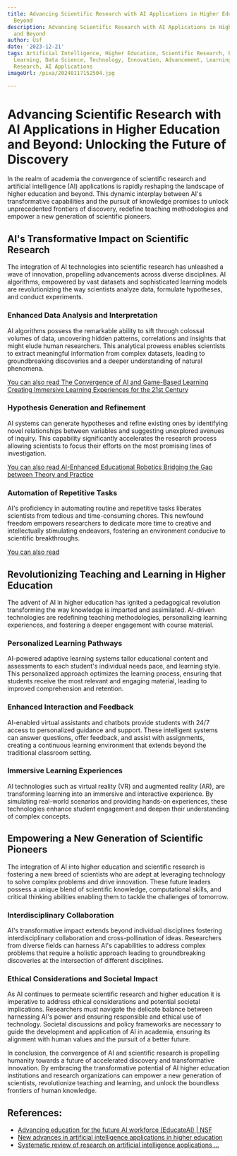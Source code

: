 ```yaml
---
title: Advancing Scientific Research with AI Applications in Higher Education and
  Beyond
description: Advancing Scientific Research with AI Applications in Higher Education
  and Beyond
author: Usf
date: '2023-12-21'
tags: Artificial Intelligence, Higher Education, Scientific Research, Education, Machine
  Learning, Data Science, Technology, Innovation, Advancement, Learning, Teaching,
  Research, AI Applications
imageUrl: /pixa/20240117152504.jpg

---
```

# Advancing Scientific Research with  AI Applications  in Higher Education and Beyond: Unlocking the Future of Discovery

In the realm of  academia the convergence of scientific research and artificial intelligence (AI)  applications is rapidly reshaping the landscape of higher education  and beyond. This dynamic interplay between  AI's transformative capabilities and the  pursuit of knowledge promises to unlock unprecedented frontiers  of discovery, redefine teaching methodologies and empower a new generation of scientific pioneers.

## AI's Transformative Impact on Scientific Research

The  integration of AI technologies into scientific research has unleashed  a wave of  innovation,  propelling  advancements across diverse disciplines. AI algorithms, empowered by vast  datasets and sophisticated learning models are revolutionizing the way scientists analyze data, formulate  hypotheses, and conduct experiments.

### Enhanced Data Analysis and Interpretation

AI algorithms possess  the remarkable ability to sift through colossal volumes of data, uncovering hidden patterns, correlations  and  insights that might elude human researchers.  This analytical prowess enables  scientists to  extract meaningful information from complex datasets, leading to groundbreaking discoveries  and a deeper understanding of natural phenomena.

[You can also read The Convergence of AI and Game-Based Learning Creating Immersive Learning Experiences for the 21st  Century](The%20Convergence%20of%20AI%20and%20Game-Based%20Learning%20Creating%20Immersive%20Learning%20Experiences%20for%20the%2021st%20Century)


### Hypothesis Generation and Refinement

AI systems can generate hypotheses and refine existing ones by identifying novel relationships between variables and suggesting unexplored avenues of inquiry. This capability significantly accelerates the research process allowing scientists to focus their efforts on the most promising lines of investigation.

[You can also read AI-Enhanced Educational Robotics  Bridging the Gap between Theory  and Practice](AI-Enhanced%20Educational%20Robotics%20Bridging%20the%20Gap%20between%20Theory%20and%20Practice)


### Automation of Repetitive Tasks

AI's proficiency in automating routine and repetitive tasks liberates scientists from  tedious and time-consuming chores. This  newfound  freedom empowers  researchers to dedicate more time to creative  and intellectually stimulating endeavors, fostering an environment conducive to scientific breakthroughs.

[You can also read ]()


##  Revolutionizing Teaching and Learning in Higher Education

The advent of AI in higher education  has ignited a pedagogical revolution transforming the way knowledge is imparted and assimilated. AI-driven technologies are redefining teaching methodologies, personalizing learning experiences, and fostering a deeper engagement with course material.

### Personalized Learning Pathways

AI-powered  adaptive learning systems tailor  educational content and assessments  to each student's individual needs pace, and learning style. This personalized approach optimizes the learning process, ensuring that students receive the most relevant  and engaging material, leading  to improved comprehension and retention.

### Enhanced Interaction and Feedback

AI-enabled virtual  assistants and chatbots provide students with 24/7 access to personalized guidance and support. These intelligent systems  can answer questions, offer feedback, and assist with assignments, creating a  continuous learning environment that extends beyond the traditional  classroom  setting.

### Immersive Learning Experiences

AI technologies such as virtual reality (VR) and augmented reality (AR),  are transforming learning into an immersive and interactive experience. By simulating real-world scenarios  and providing hands-on experiences, these technologies enhance student engagement and deepen their  understanding  of complex concepts.

## Empowering a New Generation of Scientific Pioneers

The integration of AI into higher education and scientific  research is fostering a new breed of scientists who are adept at leveraging technology to solve complex problems and drive innovation. These future  leaders possess a unique blend of scientific knowledge,  computational skills, and critical thinking abilities enabling  them to tackle the challenges of tomorrow.

###  Interdisciplinary Collaboration

AI's transformative impact extends beyond individual disciplines fostering interdisciplinary collaboration and cross-pollination of ideas. Researchers from diverse fields can harness  AI's capabilities to address complex problems that require a  holistic approach leading to groundbreaking discoveries at  the intersection of  different disciplines.

###  Ethical Considerations and Societal Impact

As AI continues  to permeate scientific research and higher  education it is imperative to  address ethical considerations and potential societal implications. Researchers must navigate  the delicate balance between harnessing AI's power and ensuring responsible and ethical use of technology. Societal discussions and policy frameworks  are necessary to guide the development and application of AI in academia,  ensuring its alignment  with  human values and the pursuit of a better future.

In conclusion, the convergence of  AI and scientific research is  propelling humanity towards a future of accelerated discovery and transformative innovation. By embracing the transformative potential of AI higher education institutions  and research organizations can empower a new generation of scientists, revolutionize teaching and learning,  and unlock the boundless frontiers of human knowledge.

## References:
- [Advancing education for the future AI workforce (EducateAI) | NSF](https://new.nsf.gov/funding/opportunities/advancing-education-future-ai-workforce-educateai)
- [New advances in artificial intelligence applications in higher education](https://www.springeropen.com/collections/aiahe)
- [Systematic review of research on artificial intelligence applications ...](https://educationaltechnologyjournal.springeropen.com/articles/10.1186/s41239-019-0171-0)
